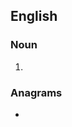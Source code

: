 {{also|Caliphs}}
==English==

===Noun===
{{head|en|noun form}}

# {{plural of|en|caliph}}

===Anagrams===
* {{anagrams|en|a=achilps|chaplis}}